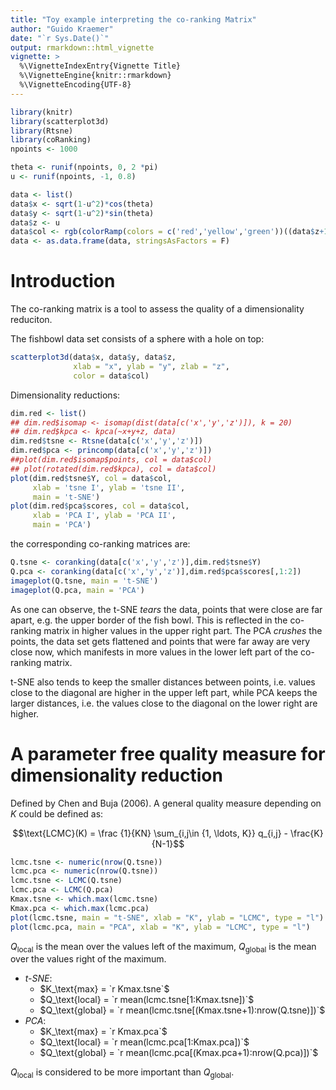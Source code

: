 ```yaml
---
title: "Toy example interpreting the co-ranking Matrix"
author: "Guido Kraemer"
date: "`r Sys.Date()`"
output: rmarkdown::html_vignette
vignette: >
  %\VignetteIndexEntry{Vignette Title}
  %\VignetteEngine{knitr::rmarkdown}
  %\VignetteEncoding{UTF-8}
---
```


```r
library(knitr)
library(scatterplot3d)
library(Rtsne)
library(coRanking)
npoints <- 1000

theta <- runif(npoints, 0, 2 *pi)
u <- runif(npoints, -1, 0.8)

data <- list()
data$x <- sqrt(1-u^2)*cos(theta)
data$y <- sqrt(1-u^2)*sin(theta)
data$z <- u
data$col <- rgb(colorRamp(colors = c('red','yellow','green'))((data$z+1)/2),maxColorValue = 255)
data <- as.data.frame(data, stringsAsFactors = F)
```

# Introduction
 
The co-ranking matrix is a tool to assess the quality of a dimensionality reduciton.

The fishbowl data set consists of a sphere with a hole on top:
```r
scatterplot3d(data$x, data$y, data$z,
              xlab = "x", ylab = "y", zlab = "z",
              color = data$col)
 ```
 
Dimensionality reductions:
```r
dim.red <- list()
## dim.red$isomap <- isomap(dist(data[c('x','y','z')]), k = 20)
## dim.red$kpca <- kpca(~x+y+z, data)
dim.red$tsne <- Rtsne(data[c('x','y','z')])
dim.red$pca <- princomp(data[c('x','y','z')])
##plot(dim.red$isomap$points, col = data$col)
## plot(rotated(dim.red$kpca), col = data$col)
plot(dim.red$tsne$Y, col = data$col,
     xlab = 'tsne I', ylab = 'tsne II',
     main = 't-SNE')
plot(dim.red$pca$scores, col = data$col,
     xlab = 'PCA I', ylab = 'PCA II',
     main = 'PCA')
```

the corresponding co-ranking matrices are:

```r
Q.tsne <- coranking(data[c('x','y','z')],dim.red$tsne$Y)
Q.pca <- coranking(data[c('x','y','z')],dim.red$pca$scores[,1:2])
imageplot(Q.tsne, main = 't-SNE')
imageplot(Q.pca, main = 'PCA')
```	

As one can observe, the t-SNE *tears* the data, points that were
close are far apart, e.g. the upper border of the fish bowl. This is
reflected in the co-ranking matrix in higher values in the upper right
part.
The PCA *crushes* the points, the data set gets flattened and points
that were far away are very close now, which manifests in more values
in the lower left part of the co-ranking matrix.

t-SNE also tends to keep the smaller distances between points,
i.e. values close to the diagonal are higher in the upper left part, while
PCA keeps the larger distances, i.e. the values close to the diagonal
on the lower right are higher.
	
# A parameter free quality measure for dimensionality reduction
Defined by Chen and Buja (2006). A general quality measure depending on $K$
could be defined as:

$$\text{LCMC}(K) = \frac {1}{KN} \sum_{i,j\in {1, \ldots, K}} q_{i,j} - \frac{K}{N-1}$$

```r
lcmc.tsne <- numeric(nrow(Q.tsne))
lcmc.pca <- numeric(nrow(Q.tsne))
lcmc.tsne <- LCMC(Q.tsne)
lcmc.pca <- LCMC(Q.pca)
Kmax.tsne <- which.max(lcmc.tsne)
Kmax.pca <- which.max(lcmc.pca)
plot(lcmc.tsne, main = "t-SNE", xlab = "K", ylab = "LCMC", type = "l")
plot(lcmc.pca, main = "PCA", xlab = "K", ylab = "LCMC", type = "l")
```

$Q_\text{local}$ is the mean over the values left of the maximum,
$Q_\text{global}$ is the mean over the values right of the maximum.

* *t-SNE*: 
	+ $K_\text{max}    = `r Kmax.tsne`$
	+ $Q_\text{local}  = `r mean(lcmc.tsne[1:Kmax.tsne])`$
	+ $Q_\text{global} = `r mean(lcmc.tsne[(Kmax.tsne+1):nrow(Q.tsne)])`$
* *PCA*: 
	+ $K_\text{max}    = `r Kmax.pca`$
	+ $Q_\text{local}  = `r mean(lcmc.pca[1:Kmax.pca])`$
	+ $Q_\text{global} = `r mean(lcmc.pca[(Kmax.pca+1):nrow(Q.pca)])`$
	
$Q_\text{local}$ is considered to be more important than $Q_\text{global}$.

